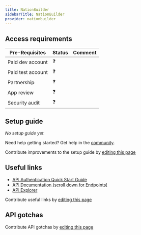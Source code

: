 ```yaml
---
title: NationBuilder
sidebarTitle: NationBuilder
provider: nationbuilder
---
```




<Overview />
<PreBuiltTooling provider={providers[pageMetadata.provider]} />
<PreBuiltUseCases />

## Access requirements
| Pre-Requisites | Status | Comment|
| - | - | - |
| Paid dev account | ❓ |  |
| Paid test account | ❓ |  |
| Partnership | ❓ | |
| App review | ❓ |  |
| Security audit | ❓ | |


## Setup guide

_No setup guide yet._

<Tip>Need help getting started? Get help in the [community](https://nango.dev/slack).</Tip>

<Note>Contribute improvements to the setup guide by [editing this page](https://github.com/nangohq/nango/tree/master/docs-v2/integrations/all/nationbuilder.mdx)</Note>


## Useful links

-   [API Authentication Quick Start Guide](https://nationbuilder.com/api_quickstart)
-   [API Documentation (scroll down for Endpoints)](https://nationbuilder.com/api_documentation)
-   [API Explorer](https://apiexplorer.nationbuilder.com/)

<Note>Contribute useful links by [editing this page](https://github.com/nangohq/nango/tree/master/docs-v2/integrations/all/nationbuilder.mdx)</Note>

## API gotchas

<Note>Contribute API gotchas by [editing this page](https://github.com/nangohq/nango/tree/master/docs-v2/integrations/all/nationbuilder.mdx)</Note>
